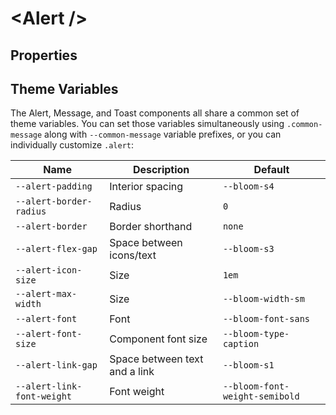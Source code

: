
# &lt;Alert /&gt;

## Properties

<ArgsTable of={Alert} />

## Theme Variables

The Alert, Message, and Toast components all share a common set of theme variables. You can set those variables simultaneously using `.common-message` along with `--common-message` variable prefixes, or you can individually customize `.alert`:

| Name                       | Description                   | Default                        |
| -------------------------- | ----------------------------- | ------------------------------ |
| `--alert-padding`          | Interior spacing              | `--bloom-s4`                   |
| `--alert-border-radius`    | Radius                        | `0`                            |
| `--alert-border`           | Border shorthand              | `none`                         |
| `--alert-flex-gap`         | Space between icons/text      | `--bloom-s3`                   |
| `--alert-icon-size`        | Size                          | `1em`                          |
| `--alert-max-width`        | Size                          | `--bloom-width-sm`             |
| `--alert-font`             | Font                          | `--bloom-font-sans`            |
| `--alert-font-size`        | Component font size           | `--bloom-type-caption`         |
| `--alert-link-gap`         | Space between text and a link | `--bloom-s1`                   |
| `--alert-link-font-weight` | Font weight                   | `--bloom-font-weight-semibold` |
